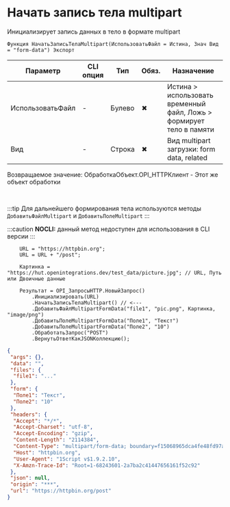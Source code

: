 ﻿---
sidebar_position: 5
description: Начать запись тела multipart  и другие функции для работы с HTTP-клиент в Открытом пакете интеграций - бесплатной open-source библиотеке интеграций для 1С:Предприятие 8, OneScript и CLI
keywords: [1C, 1С, 1С:Предприятие, 1С:Предприятие 8.3, API, Интеграция, Сервисы, Обмен, OneScript, CLI, HTTP-клиент]
---


# Начать запись тела multipart 
 Инициализирует запись данных в тело в формате multipart



`Функция НачатьЗаписьТелаMultipart(ИспользоватьФайл = Истина, Знач Вид = "form-data") Экспорт`

  | Параметр | CLI опция | Тип | Обяз. | Назначение |
  |-|-|-|-|-|
  | ИспользоватьФайл | - | Булево | &#x2716; | Истина > использовать временный файл, Ложь > формирует тело в памяти |
  | Вид | - | Строка | &#x2716; | Вид multipart загрузки: form data, related |

  
  Возвращаемое значение:   ОбработкаОбъект.OPI_HTTPКлиент -  Этот же объект обработки

<br/>

:::tip
Для дальнейшего формирования тела используются методы `ДобавитьФайлMultipart` и `ДобавитьПолеMultipart`
:::

:::caution
**NOCLI:** данный метод недоступен для использования в CLI версии
:::
<br/>



```bsl title="Пример использования для 1С:Предприятие/OneScript"
    URL = "https://httpbin.org";
    URL = URL + "/post";

    Картинка = "https://hut.openintegrations.dev/test_data/picture.jpg"; // URL, Путь или Двоичные данные

    Результат = OPI_ЗапросыHTTP.НовыйЗапрос()
        .Инициализировать(URL)
        .НачатьЗаписьТелаMultipart() // <---
        .ДобавитьФайлMultipartFormData("file1", "pic.png", Картинка, "image/png")
        .ДобавитьПолеMultipartFormData("Поле1", "Текст")
        .ДобавитьПолеMultipartFormData("Поле2", "10")
        .ОбработатьЗапрос("POST")
        .ВернутьОтветКакJSONКоллекцию();
```
    



```json title="Результат"
{
 "args": {},
 "data": "",
 "files": {
  "file1": "..."
 },
 "form": {
  "Поле1": "Текст",
  "Поле2": "10"
 },
 "headers": {
  "Accept": "*/*",
  "Accept-Charset": "utf-8",
  "Accept-Encoding": "gzip",
  "Content-Length": "2114384",
  "Content-Type": "multipart/form-data; boundary=f15068965dca4fe48fd97ad82e6ef7d4",
  "Host": "httpbin.org",
  "User-Agent": "1Script v$1.9.2.10",
  "X-Amzn-Trace-Id": "Root=1-68243601-2a7ba2c41447656161f52c92"
 },
 "json": null,
 "origin": "***",
 "url": "https://httpbin.org/post"
}
```
